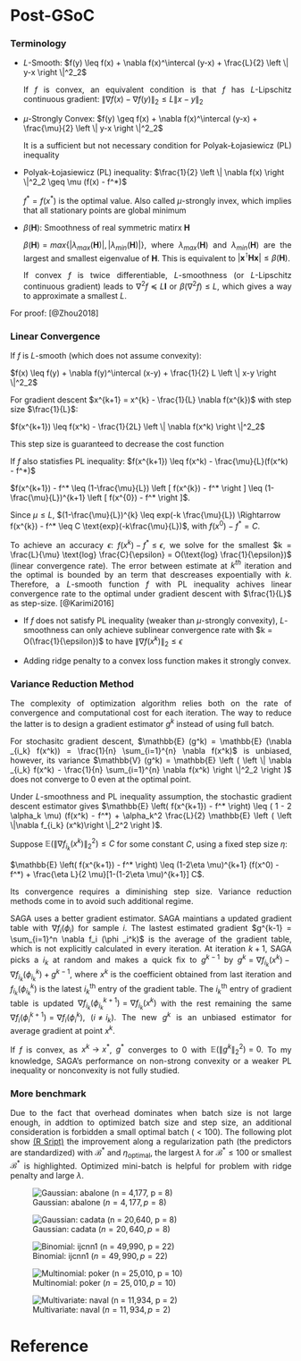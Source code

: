 # Post-GSoC {-}
### Terminology {-} 

* $L$-Smooth: $f(y) \leq f(x) + \nabla f(x)^\intercal (y-x) + \frac{L}{2} \left \| y-x \right \|^2_2$
<p style="text-align:justify;">
If $f$ is convex, an equivalent condition is that $f$ has $L$-Lipschitz continuous gradient: $\left \| \nabla f(x) - \nabla f(y) \right \|_2 \leq L \left \| x - y \right \|_2$
</p>

* $\mu$-Strongly Convex: $f(y) \geq f(x) + \nabla f(x)^\intercal (y-x) + \frac{\mu}{2} \left \| y-x \right \|^2_2$
<p style="text-align:justify;">
It is a sufficient but not necessary condition for Polyak-Łojasiewicz (PL) inequality
</p>

* Polyak-Łojasiewicz (PL) inequality: $\frac{1}{2} \left \| \nabla f(x) \right \|^2_2 \geq \mu (f(x) - f^*)$
<p style="text-align:justify;">
$f^* = f(x^*)$ is the optimal value. Also called $\mu$-strongly invex, which implies that all stationary points are global minimum
</p>

* $\beta (\mathbf{H})$: Smoothness of real symmetric matirx $\mathbf{H}$
<p style="text-align:justify;">
$\beta (\mathbf{H}) = max \{ |\lambda_{max}(\mathbf{H})|, |\lambda_{min}(\mathbf{H})| \}$, where $\lambda_{max}(\mathbf{H})$ and $\lambda_{min}(\mathbf{H})$ are the largest and smallest eigenvalue of $\mathbf{H}$. This is equivalent to $\left | \mathbf{x}^\intercal \mathbf{H} \mathbf{x} \right | \leq \beta (\mathbf{H})$.</p>
<p style="text-align:justify;"> If convex $f$ is twice differentiable, $L$-smoothness (or $L$-Lipschitz continuous gradient) leads to $\nabla^2 f \preceq L \mathbf{I}$ or $\beta (\nabla^2 f) \leq L$, which gives a way to approximate a smallest $L$.
</p>

For proof: [@Zhou2018]

### Linear Convergence {-}

If $f$ is $L$-smooth (which does not assume convexity):

$f(x) \leq f(y) + \nabla f(y)^\intercal (x-y) + \frac{1}{2} L \left \| x-y \right \|^2_2$

For gradient descent $x^{k+1} = x^{k} - \frac{1}{L} \nabla f(x^{k})$ with step size $\frac{1}{L}$:

$f(x^{k+1}) \leq f(x^k) - \frac{1}{2L} \left \| \nabla f(x^k) \right \|^2_2$

This step size is guaranteed to decrease the cost function

If $f$ also statisfies PL inequality:
$f(x^{k+1}) \leq f(x^k) - \frac{\mu}{L}(f(x^k) - f^*)$

$f(x^{k+1}) - f^* \leq (1-\frac{\mu}{L}) \left [ f(x^{k}) - f^* \right ] \leq (1-\frac{\mu}{L})^{k+1} \left [ f(x^{0}) - f^* \right ]$.

Since $\mu \leq L$, $(1-\frac{\mu}{L})^{k} \leq exp(-k \frac{\mu}{L}) \Rightarrow f(x^{k}) - f^* \leq C \text{exp}(-k\frac{\mu}{L})$, with $f(x^{0}) - f^* = C$.

<p style="text-align:justify;">
To achieve an accuracy $\epsilon$: $f(x^k)-f^* \leq \epsilon$, we solve for the smallest $k = \frac{L}{\mu} \text{log} \frac{C}{\epsilon} = O(\text{log} \frac{1}{\epsilon})$ (linear convergence rate). The error between estimate at $k^{th}$ iteration and the optimal is bounded by an term that descreases expoentially with $k$. Therefore, a $L$-smooth function $f$ with PL inequality achives linear convergence rate to the optimal under gradient descent with $\frac{1}{L}$ as step-size. [@Karimi2016]</p>

<p style="text-align:justify;">
* If $f$ does not satisfy PL inequality (weaker than $\mu$-strongly convexity), $L$-smoothness can only achieve sublinear convergence rate with $k = O(\frac{1}{\epsilon})$ to have $\left \| \nabla f(x^k) \right \|_2 \leq \epsilon$

* Adding ridge penalty to a convex loss function makes it strongly convex.
</p>

### Variance Reduction Method{-}
<p style="text-align:justify;">
The complexity of optimization algorithm relies both on the rate of convergence and computational cost for each iteration. The way to reduce the latter is to design a gradient estimator $g^k$ instead of using full batch.</p>

<p style="text-align:justify;">
For stochasitc gradient descent, $\mathbb{E} (g^k) = \mathbb{E} (\nabla _{i_k} f(x^k)) = \frac{1}{n} \sum_{i=1}^{n} \nabla f(x^k)$ is unbiased, however, its variance $\mathbb{V} (g^k) = \mathbb{E} \left ( \left \| \nabla _{i_k} f(x^k) -  \frac{1}{n} \sum_{i=1}^{n} \nabla f(x^k) \right \|^2_2  \right )$ does not converge to 0 even at the optimal point.</p> 

<p style="text-align:justify;">
Under $L$-smoothness and PL inequality assumption, the stochastic gradient descent estimator gives 
$\mathbb{E} \left( f(x^{k+1}) - f^* \right) \leq ( 1 - 2 \alpha_k \mu) (f(x^k) - f^*) + \alpha_k^2 \frac{L}{2} \mathbb{E} \left ( \left \|\nabla f_{i_k} (x^k)\right \|_2^2 \right )$.</p> 

<p style="text-align:justify;">
Suppose $\mathbb{E} \left ( \left \|\nabla f_{i_k} (x^k)\right \|_2^2 \right ) \leq C$ for some constant $C$, using a fixed step size $\eta$: 

$\mathbb{E} \left( f(x^{k+1}) - f^* \right) \leq (1-2\eta \mu)^{k+1} (f(x^0) - f^*) + \frac{\eta L}{2 \mu}[1-(1-2\eta \mu)^{k+1}] C$.</p>

<p style="text-align:justify;">
Its convergence requires a diminishing step size. Variance reduction methods come in to avoid such additional regime.</p>

<p style="text-align:justify;">
SAGA uses a better gradient estimator. SAGA maintians a updated gradient table with $\nabla f_i(\phi_i)$ for sample $i$. The lastest estimated gradient $g^{k-1} = \sum_{i=1}^n \nabla f_i (\phi _i^k)$ is the average of the gradient table, which is not explicitly calculated in every iteration. At iteration $k+1$, SAGA picks a $i_k$ at random and makes a quick fix to $g^{k-1}$ by $g^k = \nabla f _{i_k}(x^k) - \nabla  f_{i_k}(\phi _{i_k}^k) + g^{k-1}$, where $x^k$ is the coefficient obtained from last iteration and $f_{i_k}(\phi _{i_k}^k)$ is the latest $i_k^{\text{th}}$ entry of the gradient table. The $i_k^{\text{th}}$ entry of gradient table is updated $\nabla f_{i_k}(\phi _{i_k}^{k+1}) = \nabla f _{i_k}(x^k)$ with the rest remaining the same $\nabla f_{i}(\phi _{i}^{k+1}) = \nabla f_{i}(\phi _{i}^{k})$, $(i \neq i_k)$. The new $g^k$ is an unbiased estimator for average gradient at point $x^k$.</p>

<p style="text-align:justify;">
If $f$ is convex, as $x^k \rightarrow x^*$, $g^*$ converges to 0 with $\mathbb{E} (\left \| g^k \right \|_2^2) = 0$. To my knowledge, SAGA's performance on non-strong convexity or a weaker PL inequality or nonconvexity is not fully studied.</p>

### More benchmark {-}
<p style="text-align:justify;">
Due to the fact that overhead dominates when batch size is not large enough, in addtion to optimized batch size and step size, an additional consideration is forbidden a small optimal batch $( <100 )$. The following plot show [(R Sript)](https://github.com/wzzlcss/wzzlcss.github.io/blob/master/Rscript/pos-gsoc/path.R) the improvement along a regularization path (the predictors are standardized) with $\mathcal{B}^*$ and $\eta_{\text{optimal}}$, the largest $\lambda$ for $\mathcal{B}^* \leq 100$ or smallest $\mathcal{B}^*$ is highlighted. Optimized mini-batch is helpful for problem with ridge penalty and large $\lambda$. </p>

![Gaussian: abalone ($n = 4,177, p = 8$)](./figure/abalone.png)

![Gaussian: cadata ($n = 20,640, p = 8$)](./figure/cadata.png)

![Binomial: ijcnn1 ($n = 49,990, p = 22$)](./figure/ijcnn1.png)

![Multinomial: poker ($n = 25,010, p = 10$)](./figure/poker.png)

![Multivariate: naval ($n = 11,934, p = 2$)](./figure/naval.png)

# Reference